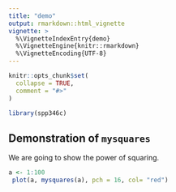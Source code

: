 ```yaml
---
title: "demo"
output: rmarkdown::html_vignette
vignette: >
  %\VignetteIndexEntry{demo}
  %\VignetteEngine{knitr::rmarkdown}
  %\VignetteEncoding{UTF-8}
---
```


```r
knitr::opts_chunk$set(
  collapse = TRUE,
  comment = "#>"
)
```

```r
library(spp346c)
```

## Demonstration of `mysquares`

We are going to show the power of squaring.


```r
a <- 1:100
 plot(a, mysquares(a), pch = 16, col= "red")
```

